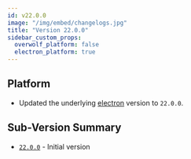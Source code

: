 ```yaml
---
id: v22.0.0
image: "/img/embed/changelogs.jpg"
title: "Version 22.0.0"
sidebar_custom_props:
  overwolf_platform: false
  electron_platform: true
---
```


## Platform

- Updated the underlying [electron](https://npmjs.com/package/electron) version to `22.0.0`.

## Sub-Version Summary

- [`22.0.0`](https://www.npmjs.com/package/@overwolf/ow-electron/v/22.0.0) - Initial version